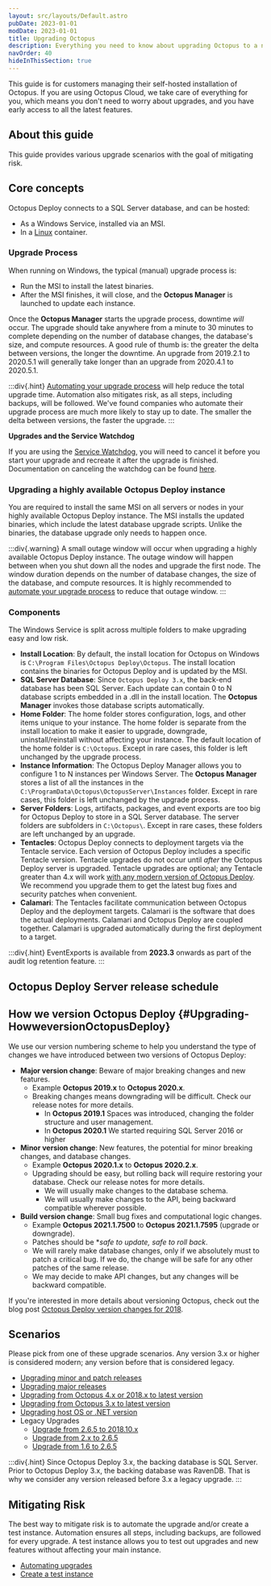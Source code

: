 ```yaml
---
layout: src/layouts/Default.astro
pubDate: 2023-01-01
modDate: 2023-01-01
title: Upgrading Octopus
description: Everything you need to know about upgrading Octopus to a newer version.
navOrder: 40
hideInThisSection: true
---
```


This guide is for customers managing their self-hosted installation of Octopus. If you are using Octopus Cloud, we take care of everything for you, which means you don't need to worry about upgrades, and you have early access to all the latest features.

## About this guide

This guide provides various upgrade scenarios with the goal of mitigating risk.  

## Core concepts

Octopus Deploy connects to a SQL Server database, and can be hosted:

- As a Windows Service, installed via an MSI.
- In a [Linux](/docs/installation/octopus-server-linux-container) container.

### Upgrade Process

When running on Windows, the typical (manual) upgrade process is:
- Run the MSI to install the latest binaries.
- After the MSI finishes, it will close, and the **Octopus Manager** is launched to update each instance.

Once the **Octopus Manager** starts the upgrade process, downtime _will_ occur.  The upgrade should take anywhere from a minute to 30 minutes to complete depending on the number of database changes, the database's size, and compute resources.  A good rule of thumb is: the greater the delta between versions, the longer the downtime.  An upgrade from 2019.2.1 to 2020.5.1 will generally take longer than an upgrade from 2020.4.1 to 2020.5.1.  

:::div{.hint}
[Automating your upgrade process](/docs/administration/upgrading/guide/automate-upgrades) will help reduce the total upgrade time.  Automation also mitigates risk, as all steps, including backups, will be followed.  We've found companies who automate their upgrade process are much more likely to stay up to date.  The smaller the delta between versions, the faster the upgrade.
:::

**Upgrades and the Service Watchdog**

If you are using the [Service Watchdog](/docs/administration/managing-infrastructure/service-watchdog), you will need to cancel it before you start your upgrade and recreate it after the upgrade is finished. Documentation on canceling the watchdog can be found [here](/docs/administration/managing-infrastructure/service-watchdog/#ServiceWatchdog-CancelingtheWatchdog).


### Upgrading a highly available Octopus Deploy instance

You are required to install the same MSI on all servers or nodes in your highly available Octopus Deploy instance.  The MSI installs the updated binaries, which include the latest database upgrade scripts.  Unlike the binaries, the database upgrade only needs to happen once.

:::div{.warning}
A small outage window will occur when upgrading a highly available Octopus Deploy instance.  The outage window will happen between when you shut down all the nodes and upgrade the first node.  The window duration depends on the number of database changes, the size of the database, and compute resources.  It is highly recommended to [automate your upgrade process](/docs/administration/upgrading/guide/automate-upgrades) to reduce that outage window.
:::

### Components

The Windows Service is split across multiple folders to make upgrading easy and low risk.

- **Install Location**: By default, the install location for Octopus on Windows is `C:\Program Files\Octopus Deploy\Octopus`.  The install location contains the binaries for Octopus Deploy and is updated by the MSI.
- **SQL Server Database**: Since `Octopus Deploy 3.x`, the back-end database has been SQL Server.  Each update can contain 0 to N database scripts embedded in a .dll in the install location.  The **Octopus Manager** invokes those database scripts automatically.
- **Home Folder**: The home folder stores configuration, logs, and other items unique to your instance.  The home folder is separate from the install location to make it easier to upgrade, downgrade, uninstall/reinstall without affecting your instance.  The default location of the home folder is `C:\Octopus`.  Except in rare cases, this folder is left unchanged by the upgrade process.
- **Instance Information**: The Octopus Deploy Manager allows you to configure 1 to N instances per Windows Server.  The **Octopus Manager** stores a list of all the instances in the `C:\ProgramData\Octopus\OctopusServer\Instances` folder.   Except in rare cases, this folder is left unchanged by the upgrade process.  
- **Server Folders**: Logs, artifacts, packages, and event exports are too big for Octopus Deploy to store in a SQL Server database.  The server folders are subfolders in `C:\Octopus\`.  Except in rare cases, these folders are left unchanged by an upgrade.  
- **Tentacles**: Octopus Deploy connects to deployment targets via the Tentacle service.  Each version of Octopus Deploy includes a specific Tentacle version.  Tentacle upgrades do not occur until _after_ the Octopus Deploy server is upgraded.  Tentacle upgrades are optional; any Tentacle greater than 4.x will work [with any modern version of Octopus Deploy](/docs/support/compatibility).  We recommend you upgrade them to get the latest bug fixes and security patches when convenient.  
- **Calamari**: The Tentacles facilitate communication between Octopus Deploy and the deployment targets.  Calamari is the software that does the actual deployments.  Calamari and Octopus Deploy are coupled together.  Calamari is upgraded automatically during the first deployment to a target.

:::div{.hint}
EventExports is available from **2023.3** onwards as part of the audit log retention feature.
:::

## Octopus Deploy Server release schedule

<OctopusReleases />

## How we version Octopus Deploy \{#Upgrading-HowweversionOctopusDeploy}

We use our version numbering scheme to help you understand the type of changes we have introduced between two versions of Octopus Deploy:

- **Major version change**: Beware of major breaking changes and new features.
  - Example **Octopus 2019.x** to **Octopus 2020.x**.
  - Breaking changes means downgrading will be difficult.  Check our release notes for more details.
    - In **Octopus 2019.1** Spaces was introduced, changing the folder structure and user management.
    - In **Octopus 2020.1** We started requiring SQL Server 2016 or higher
- **Minor version change**: New features, the potential for minor breaking changes, and database changes.
  - Example **Octopus 2020.1.x** to **Octopus 2020.2.x**.
  - Upgrading should be easy, but rolling back will require restoring your database.  Check our release notes for more details.
    - We will usually make changes to the database schema.
    - We will usually make changes to the API, being backward compatible wherever possible.  
- **Build version change**: Small bug fixes and computational logic changes.
  - Example **Octopus 2021.1.7500** to **Octopus 2021.1.7595** (upgrade or downgrade).
  - Patches should be **safe to update, safe to roll back*.
  - We will rarely make database changes, only if we absolutely must to patch a critical bug. If we do, the change will be safe for any other patches of the same release.
  - We may decide to make API changes, but any changes will be backward compatible.

If you're interested in more details about versioning Octopus, check out the blog post [Octopus Deploy version changes for 2018](https://octopus.com/blog/version-change-2018).

## Scenarios

Please pick from one of these upgrade scenarios.  Any version 3.x or higher is considered modern; any version before that is considered legacy.

- [Upgrading minor and patch releases](/docs/administration/upgrading/guide/upgrading-minor-and-patch-releases)
- [Upgrading major releases](/docs/administration/upgrading/guide/upgrading-major-releases)
- [Upgrading from Octopus 4.x or 2018.x to latest version](/docs/administration/upgrading/guide/upgrading-from-octopus-4.x-2018.x-to-modern)
- [Upgrading from Octopus 3.x to latest version](/docs/administration/upgrading/guide/upgrading-from-octopus-3.x-to-modern)
- [Upgrading host OS or .NET version](/docs/administration/upgrading/guide/upgrade-host-os-or-net)
- Legacy Upgrades
  - [Upgrade from 2.6.5 to 2018.10.x](/docs/administration/upgrading/legacy/upgrading-from-octopus-2.6.5-2018.10lts)
  - [Upgrade from 2.x to 2.6.5](/docs/administration/upgrading/legacy/upgrading-from-octopus-2.x-2.6.5)
  - [Upgrade from 1.6 to 2.6.5](/docs/administration/upgrading/legacy/upgrading-from-octopus-1.6-2.6.5)

:::div{.hint}
Since Octopus Deploy 3.x, the backing database is SQL Server.  Prior to Octopus Deploy 3.x, the backing database was RavenDB.  That is why we consider any version released before 3.x a legacy upgrade.
:::

## Mitigating Risk

The best way to mitigate risk is to automate the upgrade and/or create a test instance.  Automation ensures all steps, including backups, are followed for every upgrade.  A test instance allows you to test out upgrades and new features without affecting your main instance.

- [Automating upgrades](/docs/administration/upgrading/guide/automate-upgrades)
- [Create a test instance](/docs/administration/upgrading/guide/creating-test-instance)
